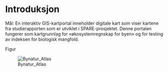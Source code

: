 # Introduksjon

Mål: En interaktiv GIS-kartportal inneholder digitale kart som viser kartene fra studierapporten som er utviklet i SPARE-prosjektet. Denne portalen fungerer som kartgrunnlag for «økosystemregnskap for byen» og for testing av indeksen for biologisk mangfold.

Figur

![Bynatur_Atlas](Blagronn_kartportal_figur.PNG)